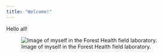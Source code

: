 ---
title: "Welcome!"
---

Hello all!

![Image of myself in the Forest Health field laboratory.](C:/Users/plemi/OneDrive - University of New Hampshire/R Course/PatrickLemis/Images/photoforsite.jpg) 


